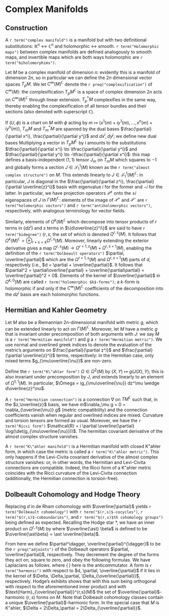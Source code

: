 # Complex Manifolds

## Construction

A `r term("complex manifold")` is a manifold but with two definitional substitutions: $\mathbb{R}^n \leftrightarrow \mathbb{C}^n$ and holomorphic $\leftrightarrow$ smooth. 
`r term("Holomorphic maps")` between complex manifolds are defined analogously to smooth maps, and invertible maps which are both ways holomorphic are `r term("biholomorphims")`.  

Let $M$ be a complex manifold of dimension $n$: evidently this is a manifold of dimension $2n$, so in particular we can define the $2n$ dimensional vector spaces $T_p M$. 
We let $C^\infty (M)^{\mathbb{C}}$ denote the `r preq("complexification")` of $C^\infty(M)$: the complexification $T_p M^{\mathbb{C}}$ is a space of complex dimension $2n$ acts on $C^\infty(M)^{\mathbb{C}}$ through linear extension. 
$T_p^* M$ complexifies in the same way, thereby enabling the complexification of all tensor bundles and their sections (also denoted with superscript $\mathbb{C}$).

If $(U,\phi)$ is a chart on $M$ with $\phi$ acting by $m \mapsto (x^1(m) + iy^1(m), \dots, x^n(m) + iy^n(m))$, $T_m M$ and $T_m^* M$ are spanned by the dual bases $\frac{\partial}{\partial x^i}, \frac{\partial}{\partial y^j}$ and $dx^i, dy^j$; we define new dual bases
\begin{equation}
    \begin{aligned}
        \frac{\partial}{\partial z^i} &= \frac{\partial}{\partial x^i} - i\frac{\partial}{\partial y^i}, \quad 
        \frac{\partial}{\partial \overline{z}^i} = \frac{\partial}{\partial x^i} + i\frac{\partial}{\partial y^i} \\
        dz^i &= dx^i + idy^i, \quad d\overline{z}^i = dx^i - idy^i
    \end{aligned}
\end{equation}
Multiplying a vector in $T_p M^{\mathbb{C}}$ by $i$ amounts to the substitutions $\tfrac{\partial}{\partial x^i} \to \tfrac{\partial}{\partial y^i}$ and $\tfrac{\partial}{\partial y^i} \to -\tfrac{\partial}{\partial x^i}$: this map defines a basis-independent $(1,1)$ tensor $J_m$ on $T_m M$ which squares to $-1$ and globally forms a section $J \in \mathcal{T}^1_1(M)$ known as the `r term("almost complex structure")` on $M$. 
This extends linearly to $J \in \mathcal{T}^1_1(M)^{\mathbb{C}}$: in particular, $J$ is diagonal in the $\frac{\partial}{\partial z^i}, \frac{\partial}{\partial \overline{z}^i}$ basis with eigenvalue $i$ for the former and $-i$ for the latter. 
In particular, we have projection operators $\mathcal{P}^\pm$ onto the $\pm i$ eigenspaces of $J$ in $\Gamma(M)^{\mathbb{C}}$: elements of the image of $\mathcal{P}^+$ and $\mathcal{P}^-$ are `r term("holomorphic vectors")` and `r term("antiholomorphic vectors")`, respectively, with analogous terminology for vector fields. 

Similarly, elements of $\Omega^k(M)^{\mathbb{C}}$ which decompose into tensor products of $r$ terms in $\{dz^i\}$ and $s$ terms in $\{d\overline{z}^i\}$ are said to have `r term("bidegree")` $(r,s$, the set of which is denoted $\Omega^{r,s}(M)$. 
It follows that $\Omega^k(M)^{\mathbb{C}} = \oplus_{r+s=k} \Omega^{r,s}(M)$. 
Moreover, linearly extending the exterior derivative gives a map $\Omega^{r,s}(M) \to \Omega^{r+1,s}(M) + \Omega^{r,s+1}(M)$, enabling the definition of the `r term("Dolbeault operators")` $\partial, \overline{\partial}$ which are the $\Omega^{r+1,s}(M)$ and $\Omega^{r,s+1}(M)$ parts of $d$, respectively (i.e., $d = \partial + \overline{\partial}$. 
It follows that $\partial^2 = \partial\overline{\partial} + \overline{\partial\partial} = \overline{\partial}^2 = 0$. 
Elements of the kernel of $\overline{\partial}$ in $\Omega^{k,0}(M)$ are called `r term("holomorphic $k$-forms")`; a $k$-form is holomorphic if and only if the $C^\infty(M)^{\mathbb{C}}$ coefficients of the decomposition into the $dz^i$ basis are each holomorphic functions. 

## Hermitian and Kahler Geometry

Let $M$ also be a Riemannian $2n$-dimensional manifold with metric $g$, which can be extended linearly to act on $\Gamma(M)^{\mathbb{C}}$. 
Moreover, let $M$ have a metric $g$ that is invariant under precomposition of both arguments with $J$: we say $M$ is a `r term("Hermitian manifold")` and $g$ a `r term("Hermitian metric")`. 
We use normal and overlined greek indices to denote the evaluation of the metric's arguments on $\frac{\partial}{\partial z^i}$ and $\frac{\partial}{\partial \overline{z}^i}$ terms, respectively: in the Hermitian case, only mixed terms $g_{\mu\overline{\nu}}$ are non-zero. 

Define the `r term("K\"ahler form")` $\Omega \in \Omega^2(M)$ by $(X, Y) \mapsto g(J(X), Y)$; this is also invariant under precomposition by $J$, and extends linearly to an element of $\Omega^{1,1}(M)$. 
In particular, $\Omega = ig_{\mu\overline{\nu}} dz^\mu \wedge d\overline{z}^\nu$.  

A `r term("Hermitian connection")` is a connection $\nabla$ on $TM^{\mathbb{C}}$ such that, in the $z,\overline{z}$ basis, we have m$\nabla_\mu g = 0 = \nabla_{\overline{\mu}} g$ (metric compatibility) and the connection coefficients vanish when regular and overlined indices are mixed. 
Curvature and torsion tensors are formed as usual. 
Moreover, we have the `r term("Ricci form")` $\mathcal{R} = i \partial \overline{\partial} \log(\det(g_{\mu\overline{\nu}}))$.
The hermitian covariant derivative of the almost complex structure vanishes. 

A `r term("K\"ahler manifold")` is a Hermitian manifold with closed K\"ahler form, in which case the metric is called a `r term("K\"ahler metric")`. 
This only happens if the Levi-Civita covariant derivative of the almost complex structure vanishes: or, in other words, the Hermitian and Levi-Civita connections are compatible. 
Indeed, the Ricci form of a K\"ahler metric coincides with the Ricci curvature of the Levi-Civita connection (additionally, the Hermitian connection is torsion-free).

## Dolbeault Cohomology and Hodge Theory

Replacing $d$ in de Rham cohomology with $\overline{\partial}$ yields `r term("Dolbeault cohomology")` with `r term("$(r,s)$-cocycles")`, `r term("$(r,s)$-coboundaries")`, and `r term("$(r,s)$th cohomology groups")` being defined as expected. 
Recalling the Hodge star $\ast$, we have an inner product on $\Omega^{r,s}(M)$ by
\begin{equation} 
    (\alpha, \beta) = \int_M \alpha \wedge \overline{\ast} \beta
\end{equation}
where $\overline{\ast} \beta$ is defined to be $\overline{\ast\beta} = \ast \overline{\beta}$. 

From here we define $\partial^\dagger, \overline{\partial}^{\dagger}$ to be the `r preq("adjoints")` of the Dolbeault operators $\partial, \overline{\partial}$, respectively. 
They decrement the degree of the forms they act on, square to zero, and obey the following formulas. 
\begin{equation}
    \partial^\dagger = - \ast \overline{\partial} \ast, \;\; \overline{\partial}^\dagger = - \ast \partial \ast 
\end{equation} 
We have Laplacians as follows. 
\begin{equation} 
    \Delta = \{d, d^\dagger\}, \Delta_\partial = \{\partial, \partial^\dagger\}, \Delta_{\overline{\partial}} = \{\overline{\partial}, \overline{\partial}^\dagger\},  
\end{equation} 
where $\{ \, \}$ here is the anticommutator. 
A form is `r term("harmonic")` with respect to $d, \partial, \overline{\partial}$ if it lies in the kernel of $\Delta, \Delta_\partial, \Delta_{\overline{\partial}}$, respectively. 
Hodge's exhibits shows that 
\begin{equation} 
    \Omega^{r,s}(M) = \overline{\partial} \Omega^{r,s-1}(M) + \overline{\partial}^\dagger         \Omega^{r,s+1}(M) + \text{Harm}_{\overline{\partial}}^{r,s}(M) 
\end{equation} 
with this sum being orthogonal with respect to the aforementioned inner product and with $\text{Harm}_{\overline{\partial}}^{r,s}(M)$ the set of $\overline{\partial}$-harmonic $(r,s)$ forms on $M$. 
Note that Dolbeault cohomology classes contain a unique $\overline{\partial}$-harmonic form. 
In the special case that $M$ is K\"ahler, $\Delta = 2\Delta_\partial = 2\Delta_{\overline{\partial}}$.
